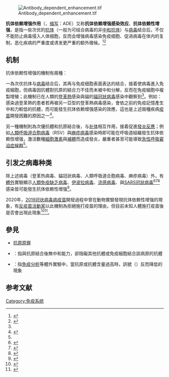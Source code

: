 {{NoteTA
|G1 = 生命科学
}}
[[File:Antibody_dependent_enhancement.tif|thumb]]

'''抗体依赖增强作用'''（{{lang-en|Antibody-dependent enhancement}}，[[缩写|缩写]]：ADE）又称'''抗体依赖增强感染效应'''、'''抗体依赖性增强'''，是指一些次优的[[抗体|抗体]]（一般为可结合病毒的非[[中和抗体|中和抗体]]）与[[病毒|病毒]]结合后，不仅不能防止病毒侵入人体细胞，反而会增强病毒感染免疫细胞、促进病毒在体内的复制，恶化疾病的严重度或诱发更严重的额外徵候。<ref name="Tirado_2003">{{cite journal | vauthors = Tirado SM, Yoon KJ | title = Antibody-dependent enhancement of virus infection and disease | journal = Viral Immunology | volume = 16 | issue = 1 | pages = 69–86 | date = 2003 | pmid = 12725690 | doi = 10.1089/088282403763635465 }}</ref><ref>{{Cite journal|last=Kulkarni|first=Ruta|date=2019-11-05|title=Antibody-Dependent Enhancement of Viral Infections|url=https://www.ncbi.nlm.nih.gov/pmc/articles/PMC7119964/|journal=Dynamics of Immune Activation in Viral Diseases|pages=9–41|doi=10.1007/978-981-15-1045-8_2|pmc=7119964|access-date=2020-09-23|archive-date=2020-12-07|archive-url=https://web.archive.org/web/20201207111224/https://www.ncbi.nlm.nih.gov/pmc/articles/PMC7119964/|dead-url=no}}</ref>

==机制==
抗体依赖性增强的機制有兩種：

一為次优抗体与[[病毒|病毒]]结合后，其{{le|Fc段|Fragment crystallizable region}}再与免疫细胞表面表达的{{le|Fc受体|Fc receptor}}结合，接着使病毒進入免疫細胞，但病毒因抗體對抗原的結合力不佳而未被中和分解，反而在免疫細胞中複製增殖；此機制已在人類的[[登革熱|登革熱]]感染與貓的[[貓冠狀病毒|貓冠狀病毒]]感染中觀察到<ref name="pmid32908214"/>。例如：感染過登革熱的患者若再被另一亞型的登革熱病毒感染，會依之前的免疫記憶產生中和力較低的抗體，而可能發生抗体依赖增强感染的效應，這也是上述兩種疾病[[疫苗|疫苗]]開發困難的原因之一<ref name="pmid33194810">{{cite journal| author=Shukla R, Ramasamy V, Shanmugam RK, Ahuja R, Khanna N| title=Antibody-Dependent Enhancement: A Challenge for Developing a Safe Dengue Vaccine. | journal=Front Cell Infect Microbiol | year= 2020 | volume= 10 | issue=  | pages= 572681 | pmid=33194810 | doi=10.3389/fcimb.2020.572681 | pmc=7642463 | url=https://www.ncbi.nlm.nih.gov/entrez/eutils/elink.fcgi?dbfrom=pubmed&tool=sumsearch.org/cite&retmode=ref&cmd=prlinks&id=33194810  }} </ref>。

另一種機制則為次優抗體和抗原結合後，与[[补体|补体]]相互作用，接着促進[[發炎反應|發炎反應]]；例如[[人類呼吸道合胞病毒|人類呼吸道合胞病毒]]（RSV）與[[麻疹病毒|麻疹病毒]]感染時即可能在呼吸道組織發生抗体依赖性增强，激活數種[[細胞激素|細胞激素]]與[[補體|補體]]而造成發炎，嚴重者甚至可能導致[[急性呼吸窘迫症候群|急性呼吸窘迫症候群]]<ref name="pmid32908214"/>。

==引发之病毒种类==
除上述病毒（登革热病毒、貓冠狀病毒、人類呼吸道合胞病毒、麻疹病毒）外，有[[體外|體外]]實驗顯示[[人類免疫缺乏病毒|人類免疫缺乏病毒]]、[[伊波拉病毒|伊波拉病毒]]、[[流感病毒|流感病毒]]、{{tsl|en|黃熱病毒屬|Flavivirus|黃熱病毒}}與[[严重急性呼吸道综合征冠状病毒|SARS冠狀病毒]]<ref name="pmid31826992">{{cite journal| author=Wan Y, Shang J, Sun S, Tai W, Chen J, Geng Q | display-authors=etal| title=Molecular Mechanism for Antibody-Dependent Enhancement of Coronavirus Entry. | journal=J Virol | year= 2020 | volume= 94 | issue= 5 | pages=  | pmid=31826992 | doi=10.1128/JVI.02015-19 | pmc=7022351 | url=https://www.ncbi.nlm.nih.gov/entrez/eutils/elink.fcgi?dbfrom=pubmed&tool=sumsearch.org/cite&retmode=ref&cmd=prlinks&id=31826992  }} </ref><ref name="pmid21775467">{{cite journal| author=Jaume M, Yip MS, Cheung CY, Leung HL, Li PH, Kien F | display-authors=etal| title=Anti-severe acute respiratory syndrome coronavirus spike antibodies trigger infection of human immune cells via a pH- and cysteine protease-independent FcγR pathway. | journal=J Virol | year= 2011 | volume= 85 | issue= 20 | pages= 10582-97 | pmid=21775467 | doi=10.1128/JVI.00671-11 | pmc=3187504 | url=https://www.ncbi.nlm.nih.gov/entrez/eutils/elink.fcgi?dbfrom=pubmed&tool=sumsearch.org/cite&retmode=ref&cmd=prlinks&id=21775467  }} </ref><ref>{{Cite journal|title=Implications of antibody-dependent enhancement of infection for SARS-CoV-2 countermeasures|url=https://www.nature.com/articles/s41587-020-0577-1|last=Eroshenko|first=Nikolai|last2=Gill|first2=Taylor|date=2020-07|journal=Nature Biotechnology|issue=7|doi=10.1038/s41587-020-0577-1|volume=38|pages=789–791|language=en|issn=1546-1696|last3=Keaveney|first3=Marianna K.|last4=Church|first4=George M.|last5=Trevejo|first5=Jose M.|last6=Rajaniemi|first6=Hannu|access-date=2022-01-10|archive-date=2021-06-04|archive-url=https://web.archive.org/web/20210604220638/https://www.nature.com/articles/s41587-020-0577-1}}</ref>感染皆可能發生抗体依赖性增强<ref name="pmid32908214">{{cite journal| author=Lee WS, Wheatley AK, Kent SJ, DeKosky BJ| title=Antibody-dependent enhancement and SARS-CoV-2 vaccines and therapies. | journal=Nat Microbiol | year= 2020 | volume= 5 | issue= 10 | pages= 1185-1191 | pmid=32908214 | doi=10.1038/s41564-020-00789-5 | pmc= | url=https://www.ncbi.nlm.nih.gov/entrez/eutils/elink.fcgi?dbfrom=pubmed&tool=sumsearch.org/cite&retmode=ref&cmd=prlinks&id=32908214  }} </ref>。

2020年，[[2019冠状病毒病疫苗|2019冠状病毒病疫苗]]開發過程中曾在動物實驗發現抗体依赖性增强的現象，有[[反疫苗活動家|反疫苗活動家]]以此機制為拒絕施打疫苗的理由，但目前未知人體施打疫苗後是否會出現此現象<ref>{{cite web |publisher=Health Feedback |url=https://healthfeedback.org/claimreview/no-evidence-that-covid-19-vaccines-cause-more-severe-disease-antibody-dependent-enhancement-has-not-been-observed-in-clinical-trials/ |date=2020-11-27 |type=Fact check |title=No evidence that COVID-19 vaccines cause more severe disease; antibody-dependent enhancement has not been observed in clinical trials |editor=Teoh F |access-date=2021-04-29 |archive-date=2021-02-04 |archive-url=https://web.archive.org/web/20210204065329/https://healthfeedback.org/claimreview/no-evidence-that-covid-19-vaccines-cause-more-severe-disease-antibody-dependent-enhancement-has-not-been-observed-in-clinical-trials/ |dead-url=no }}</ref><ref name=sbm>{{cite web |publisher=[[Science-Based_Medicine|Science-Based Medicine]] |author=Gorski DH |title=It was inevitable that antivaxxers would claim that COVID-19 vaccines make females infertile |url=https://sciencebasedmedicine.org/it-was-inevitable-that-antivaxxers-would-claim-that-covid-19-vaccines-make-females-infertile/ |date=2020-12-14 |quote=the overall petition ... spends far more verbiage on PCR, Sanger sequencing, and the not-unreasonable but thus far not observed concern about antibody-dependent enhancement (ADE) due to a vaccine |access-date=2021-04-29 |archive-date=2021-02-09 |archive-url=https://web.archive.org/web/20210209003222/https://sciencebasedmedicine.org/it-was-inevitable-that-antivaxxers-would-claim-that-covid-19-vaccines-make-females-infertile/ |dead-url=no }}</ref>。

==參見==
*[[抗原原罪|抗原原罪]]
*{{le|阻斷抗體|Blocking antibody}}：指與抗原結合後無中和能力，卻阻礙其他抗體或免疫細胞結合該病原的抗體
*{{le|鉤狀效應|hook effect}}：指[[免疫分析|免疫分析]]等體外實驗中，當抗原或抗體含量過高時，訊號（{{le|免疫複合物|Immune complex}}）反而降低的現象

== 参考文献 ==
{{Reflist|2}}
{{portalbar|分子與細胞生物學|病毒}}
[[Category:免疫系统|Category:免疫系统]]